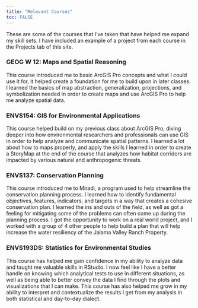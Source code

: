 ```yaml
---
title: "Relevant Courses"
toc: FALSE
---
```


These are some of the courses that I've taken that have helped me expand my skill sets. I have included an example of a project from each course in the Projects tab of this site.

### GEOG W 12: Maps and Spatial Reasoning

This course introduced me to basic ArcGIS Pro concepts and what I could use it for, it helped create a foundation for me to build upon in later classes. I learned the basics of map abstraction, generalization, projections, and symbolization needed in order to create maps and use ArcGIS Pro to help me analyze spatial data.

### ENVS154: GIS for Environmental Applications

This course helped build on my previous class about ArcGIS Pro, diving deeper into how environmental researchers and professionals can use GIS in order to help analyze and communicate spatial patterns. I learned a lot about how to maps properly, and apply the skills I learned in order to create a StoryMap at the end of the course that analyzes how habitat corridors are impacted by various natural and anthropogenic threats.

### ENVS137: Conservation Planning

This course introduced me to Miradi, a program used to help streamline the conservation planning process. I learned how to identify fundamental objectives, features, indicators, and targets in a way that creates a cohesive conservation plan. I learned the ins and outs of the field, as well as got a feeling for mitigating some of the problems can often come up during the planning process. I got the opportunity to work on a real world project, and I worked with a group of 4 other people to help build a plan that will help increase the water resiliency of the Jalama Valley Ranch Property.

### ENVS193DS: Statistics for Environmental Studies 

This course has helped me gain confidence in my ability to analyze data and taught me valuable skills in RStudio. I now feel like I have a better handle on knowing which analytical tests to use in different situations, as well as being able to better convey the data I find through the plots and visualizations that I can make. This course has also helped me grow in my ability to interpret and contextualize the results I get from my analysis in both statistical and day-to-day dialect.
